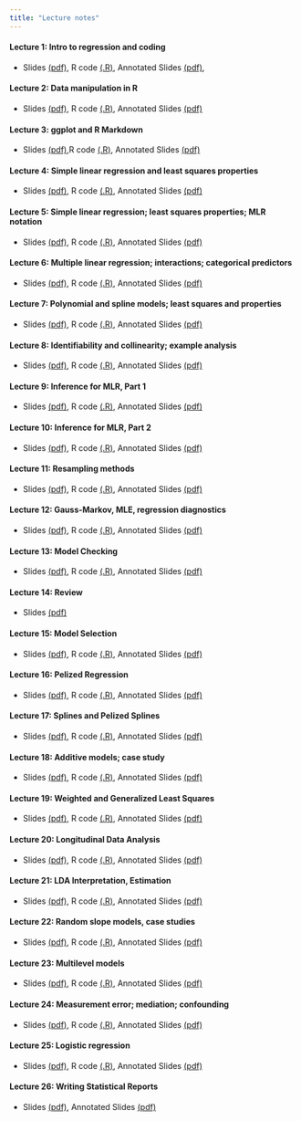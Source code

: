 ```yaml
---
title: "Lecture notes"
---
```


#### Lecture 1: Intro to regression and coding
* Slides [(pdf)](P8111_Lectures/P8111_Lec01.pdf),  R code [(.R)](P8111_Lectures/P8111_Lec01.R),  Annotated Slides [(pdf)](P8111_Lectures/P8111_Lec01_Annotated.pdf), 

#### Lecture 2: Data manipulation in R
* Slides [(pdf)](P8111_Lectures/P8111_Lec02.pdf),  R code [(.R)](P8111_Lectures/P8111_Lec02.R), Annotated Slides [(pdf)](P8111_Lectures/P8111_Lec02_Annotated.pdf)

#### Lecture 3: ggplot and R Markdown
* Slides [(pdf)](P8111_Lectures/P8111_Lec03.pdf),R code [(.R)](P8111_Lectures/P8111_Lec03.R), Annotated Slides [(pdf)](P8111_Lectures/P8111_Lec03_Annotated.pdf)

#### Lecture 4: Simple linear regression and least squares properties
* Slides [(pdf)](P8111_Lectures/P8111_Lec04.pdf), R code [(.R)](P8111_Lectures/P8111_Lec04.R), Annotated Slides [(pdf)](P8111_Lectures/P8111_Lec04_Annotated.pdf)

#### Lecture 5: Simple linear regression; least squares properties; MLR notation
* Slides [(pdf)](P8111_Lectures/P8111_Lec05.pdf), R code [(.R)](P8111_Lectures/P8111_Lec05.R), Annotated Slides [(pdf)](P8111_Lectures/P8111_Lec05_Annotated.pdf)

#### Lecture 6: Multiple linear regression; interactions; categorical predictors
* Slides [(pdf)](P8111_Lectures/P8111_Lec06.pdf), R code [(.R)](P8111_Lectures/P8111_Lec06.R), Annotated Slides [(pdf)](P8111_Lectures/P8111_Lec06_Annotated.pdf)

#### Lecture 7: Polynomial and spline models; least squares and properties
* Slides [(pdf)](P8111_Lectures/P8111_Lec07.pdf), R code [(.R)](P8111_Lectures/P8111_Lec07.R), Annotated Slides [(pdf)](P8111_Lectures/P8111_Lec07_Annotated.pdf)

#### Lecture 8: Identifiability and collinearity; example analysis
* Slides [(pdf)](P8111_Lectures/P8111_Lec08.pdf), R code [(.R)](P8111_Lectures/P8111_Lec08.R), Annotated Slides [(pdf)](P8111_Lectures/P8111_Lec08_Annotated.pdf)

#### Lecture 9: Inference for MLR, Part 1
* Slides [(pdf)](P8111_Lectures/P8111_Lec09.pdf), R code [(.R)](P8111_Lectures/P8111_Lec09.R), Annotated Slides [(pdf)](P8111_Lectures/P8111_Lec09_Annotated.pdf)

#### Lecture 10: Inference for MLR, Part 2
* Slides [(pdf)](P8111_Lectures/P8111_Lec10.pdf), R code [(.R)](P8111_Lectures/P8111_Lec10.R), Annotated Slides [(pdf)](P8111_Lectures/P8111_Lec10_Annotated.pdf)

#### Lecture 11: Resampling methods
* Slides [(pdf)](P8111_Lectures/P8111_Lec11.pdf), R code [(.R)](P8111_Lectures/P8111_Lec11.R), Annotated Slides [(pdf)](P8111_Lectures/P8111_Lec11_Annotated.pdf)

#### Lecture 12: Gauss-Markov, MLE, regression diagnostics
* Slides [(pdf)](P8111_Lectures/P8111_Lec12.pdf), R code [(.R)](P8111_Lectures/P8111_Lec12.R), Annotated Slides [(pdf)](P8111_Lectures/P8111_Lec12_Annotated.pdf)

#### Lecture 13: Model Checking
* Slides [(pdf)](P8111_Lectures/P8111_Lec13.pdf), R code [(.R)](P8111_Lectures/P8111_Lec13.R), Annotated Slides [(pdf)](P8111_Lectures/P8111_Lec13_Annotated.pdf)

#### Lecture 14: Review
* Slides [(pdf)](P8111_Lectures/P8111_Lec14.pdf)

#### Lecture 15: Model Selection
* Slides [(pdf)](P8111_Lectures/P8111_Lec15.pdf), R code [(.R)](P8111_Lectures/P8111_Lec15.R), Annotated Slides [(pdf)](P8111_Lectures/P8111_Lec15_Annotated.pdf)

#### Lecture 16: Pelized Regression
* Slides [(pdf)](P8111_Lectures/P8111_Lec16.pdf), R code [(.R)](P8111_Lectures/P8111_Lec16.R), Annotated Slides [(pdf)](P8111_Lectures/P8111_Lec16_Annotated.pdf)

#### Lecture 17: Splines and Pelized Splines
* Slides [(pdf)](P8111_Lectures/P8111_Lec17.pdf), R code [(.R)](P8111_Lectures/P8111_Lec17.R), Annotated Slides [(pdf)](P8111_Lectures/P8111_Lec17_Annotated.pdf)

#### Lecture 18: Additive models; case study
* Slides [(pdf)](P8111_Lectures/P8111_Lec18.pdf), R code [(.R)](P8111_Lectures/P8111_Lec18.R), Annotated Slides [(pdf)](P8111_Lectures/P8111_Lec18_Annotated.pdf)

#### Lecture 19: Weighted and Generalized Least Squares
* Slides [(pdf)](P8111_Lectures/P8111_Lec19.pdf), R code [(.R)](P8111_Lectures/P8111_Lec19.R), Annotated Slides [(pdf)](P8111_Lectures/P8111_Lec19_Annotated.pdf)

#### Lecture 20: Longitudinal Data Analysis
* Slides [(pdf)](P8111_Lectures/P8111_Lec20.pdf), R code [(.R)](P8111_Lectures/P8111_Lec20.R), Annotated Slides [(pdf)](P8111_Lectures/P8111_Lec20_Annotated.pdf)

#### Lecture 21: LDA Interpretation, Estimation
* Slides [(pdf)](P8111_Lectures/P8111_Lec21.pdf), R code [(.R)](P8111_Lectures/P8111_Lec21.R), Annotated Slides [(pdf)](P8111_Lectures/P8111_Lec21_Annotated.pdf)

#### Lecture 22: Random slope models, case studies
* Slides [(pdf)](P8111_Lectures/P8111_Lec22.pdf), R code [(.R)](P8111_Lectures/P8111_Lec22.R), Annotated Slides [(pdf)](P8111_Lectures/P8111_Lec22_Annotated.pdf)

#### Lecture 23: Multilevel models
* Slides [(pdf)](P8111_Lectures/P8111_Lec23.pdf), R code [(.R)](P8111_Lectures/P8111_Lec23.R), Annotated Slides [(pdf)](P8111_Lectures/P8111_Lec23_Annotated.pdf)

#### Lecture 24: Measurement error; mediation; confounding
* Slides [(pdf)](P8111_Lectures/P8111_Lec24.pdf), R code [(.R)](P8111_Lectures/P8111_Lec24.R), Annotated Slides [(pdf)](P8111_Lectures/P8111_Lec24_Annotated.pdf)

#### Lecture 25: Logistic regression
* Slides [(pdf)](P8111_Lectures/P8111_Lec25.pdf), R code [(.R)](P8111_Lectures/P8111_Lec25.R), Annotated Slides [(pdf)](P8111_Lectures/P8111_Lec25_Annotated.pdf)

#### Lecture 26: Writing Statistical Reports
* Slides [(pdf)](P8111_Lectures/P8111_Lec26.pdf), Annotated Slides [(pdf)](P8111_Lectures/P8111_Lec26_Annotated.pdf)

